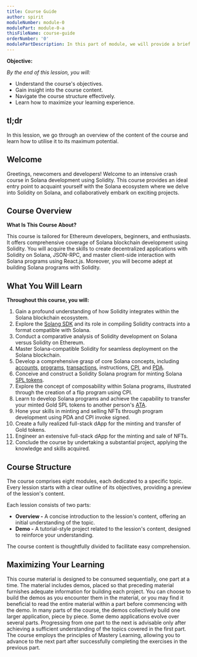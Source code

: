 ```yaml
---
title: Course Guide
author: spirit
moduleNumber: module-0
modulePart: module-0-a
thisFileName: course-guide
orderNumber: '0'
modulePartDescription: In this part of module, we will provide a brief introduction to the course. Here, you will learn about the course's structure, contents, and prerequisites before enrolling in the course.
---
```



**Objective:**

*By the end of this lession, you will:*

- Understand the course's objectives.
- Gain insight into the course content.
- Navigate the course structure effectively.
- Learn how to maximize your learning experience.

## tl;dr

In this lession, we go through an overview of the content of the course and learn how to utilise it to its maximum potential.

## Welcome

Greetings, newcomers and developers! Welcome to an intensive crash course in Solana development using Solidity. This course provides an ideal entry point to acquaint yourself with the Solana ecosystem where we delve into Solidity on Solana, and collaboratively embark on exciting projects.

## Course Overview

**What Is This Course About?**

This course is tailored for Ethereum developers, beginners, and enthusiasts. It offers comprehensive coverage of Solana blockchain development using Solidity. You will acquire the skills to create decentralized applications with Solidity on Solana, JSON-RPC, and master client-side interaction with Solana programs using React.js. Moreover, you will become adept at building Solana programs with Solidity.

## What You Will Learn

**Throughout this course, you will:**

1. Gain a profound understanding of how Solidity integrates within the Solana blockchain ecosystem.
2. Explore the [Solang SDK](https://solang.readthedocs.io/en/v0.3.3/index.html) and its role in compiling Solidity contracts into a format compatible with Solana.
3. Conduct a comparative analysis of Solidity development on Solana versus Solidity on Ethereum.
4. Master Solana-compatible Solidity for seamless deployment on the Solana blockchain.
5. Develop a comprehensive grasp of core Solana concepts, including [accounts](https://docs.solana.com/developing/programming-model/accounts), [programs](https://docs.solana.com/developing/intro/programs), [transactions](https://docs.solana.com/developing/programming-model/transactions), instructions, [CPI](https://docs.solana.com/developing/programming-model/calling-between-programs), and [PDA](https://solanacookbook.com/core-concepts/pdas.html).
6. Conceive and construct a Solidity Solana program for minting Solana [SPL tokens](https://spl.solana.com/token).
7. Explore the concept of composability within Solana programs, illustrated through the creation of a flip program using CPI.
8. Learn to develop Solana programs and achieve the capability to transfer your minted Gold SPL tokens to another person's [ATA](https://spl.solana.com/associated-token-account).
9. Hone your skills in minting and selling NFTs through program development using PDA and CPI invoke signed.
10. Create a fully realized full-stack dApp for the minting and transfer of Gold tokens.
11. Engineer an extensive full-stack dApp for the minting and sale of NFTs.
12. Conclude the course by undertaking a substantial project, applying the knowledge and skills acquired.

## Course Structure

The course comprises eight modules, each dedicated to a specific topic. Every lession starts with a clear outline of its objectives, providing a preview of the lession's content.

Each lession consists of two parts:

- **Overview -** A concise introduction to the lession's content, offering an initial understanding of the topic.
- **Demo -** A tutorial-style project related to the lession's content, designed to reinforce your understanding.

The course content is thoughtfully divided to facilitate easy comprehension.

## Maximizing Your Learning

This course material is designed to be consumed sequentially, one part at a time.
The material includes demos, placed so that preceding material furnishes adequate information for building each project. You can choose to build the demos as you encounter them in the material, or you may find it beneficial to read the entire material within a part before commencing with the demo.
In many parts of the course, the demos collectively build one larger application, piece by piece. Some demo applications evolve over several parts.
Progressing from one part to the next is advisable only after achieving a sufficient understanding of the topics covered in the first part. The course employs the principles of Mastery Learning, allowing you to advance to the next part after successfully completing the exercises in the previous part.